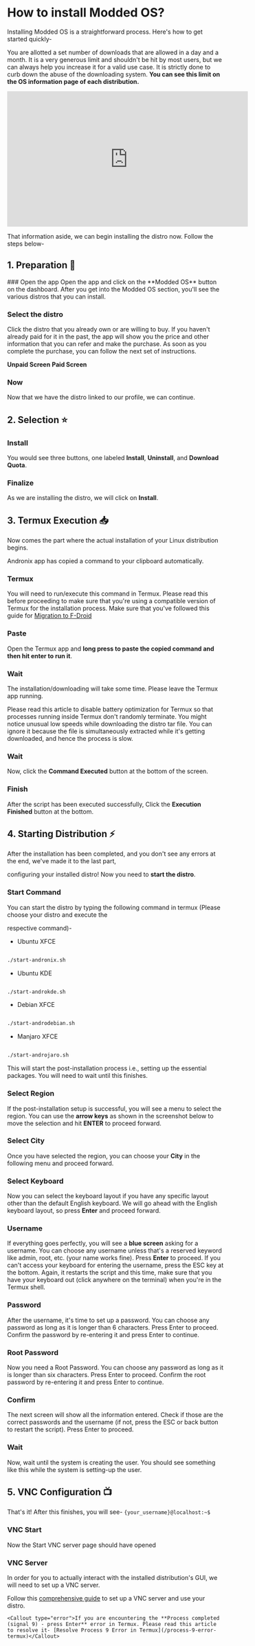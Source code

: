 
# How to install Modded OS?
Installing Modded OS is a straightforward process. Here's how to get started quickly-

<Callout type="info">You are allotted a set number of downloads that are allowed in a day and a month. It is a very generous limit and shouldn't be hit by most users, but we can always help you increase it for a valid use case. It is strictly done to curb down the abuse of the downloading system. **You can see this limit on the OS information page of each distribution.**</Callout>
<br/>
<iframe width="560" height="315" src="https://www.youtube.com/embed/DW2g-I8gKDg" title="YouTube video player"
    frameBorder="0" allow="accelerometer; autoplay; clipboard-write; encrypted-media; gyroscope; picture-in-picture"
    allowFullScreen></iframe>

That information aside, we can begin installing the distro now. Follow the steps below-

## 1. Preparation 🚀

<Steps>
### Open the app
Open the app and click on the **Modded OS** button on the dashboard. After you get into the Modded OS section, you'll see the various distros that you can install.

<Imagera src="/images/modded_install_new/modded_distro_selection.jpg"/>

### Select the distro
Click the distro that you already own or are willing to buy. If you haven't already paid for it in the past, the app will show you the price and other information that you can refer and make the purchase. As soon as you complete the purchase, you can follow the next set of instructions.

**Unpaid Screen**
<Imagera src="/images/modded_install_new/modded_os_unpaid.jpg"/>
**Paid Screen**
<Imagera src="/images/modded_install_new/modded_distro_proceed.jpg"/>


### Now
Now that we have the distro linked to our profile, we can continue.
</Steps>

## 2. Selection ⭐️


<Steps>

### Install

You would see three buttons, one labeled **Install**, **Uninstall**, and **Download Quota**.
<Imagera src="/images/modded_install_new/modded_distro_options.jpg" />
### Finalize
As we are installing the distro, we will click on **Install**.
</Steps>


## 3. Termux Execution 📥




Now comes the part where the actual installation of your Linux distribution begins.




<Callout type="info">Andronix app has copied a command to your clipboard automatically. </Callout>



<Imagera src="/images/modded_install_new/modded_termux_exec.jpg"></Imagera>




<Steps>

### Termux

You will need to run/execute this command in Termux.
<Callout type="warning">Please read this before proceeding to make sure that you're using a compatible version of Termux for the installation process. Make sure that you've followed this guide for [Migration to F-Droid](/termux/migrating-to-f-droid)</Callout>

### Paste

Open the Termux app and **long press to paste the copied command and then hit enter to run it**.

<Imagera src="/images/modded_install_new/modded_os_command_termux.jpg"/>

### Wait

The installation/downloading will take some time. Please leave the Termux app running.

<Callout type="warning">Please read this article to disable battery optimization for Termux so that processes running inside Termux don't randomly terminate.</Callout>
<Callout type="info">You might notice unusual low speeds while downloading the distro tar file. You can ignore it because the file is simultaneously extracted while it's getting downloaded, and hence the process is slow.</Callout>
### Wait
Now, click the **Command Executed** button at the bottom of the screen.

### Finish
After the script has been executed successfully, Click the **Execution Finished** button at the bottom.
</Steps>

<Imagera src="/images/install_new/install_script_exec.jpg"/>



## 4. Starting Distribution ⚡️



After the installation has been completed, and you don't see any errors at the end, we've made it to the last part,


configuring your installed distro! Now you need to **start the distro**.



<Steps>

### Start Command

You can start the distro by typing the following command in termux (Please choose your distro and execute the


respective command)-


* Ubuntu XFCE

```bash copy copy

./start-andronix.sh

```


* Ubuntu KDE

```bash copy copy

./start-androkde.sh

```


* Debian XFCE

```bash copy copy

./start-androdebian.sh

```


* Manjaro XFCE

```bash copy copy

./start-androjaro.sh

```


This will start the post-installation process i.e., setting up the essential packages. You will need to wait until this finishes.




### Select Region

If the post-installation setup is successful, you will see a menu to select the region. You can use the **arrow keys** as shown in the screenshot below to move the selection and hit **ENTER** to proceed forward.



<Imagera src="/images/moddedos/modded_os_region_arrow_marker.png"/>



### Select City

Once you have selected the region, you can choose your **City** in the following menu and proceed forward.



<Imagera src="/images/moddedos/modded_os_city.png"/>


### Select Keyboard

Now you can select the keyboard layout if you have any specific layout other than the default English keyboard. We will go ahead with the English keyboard layout, so press **Enter** and proceed forward.



<Imagera src="/images/moddedos/modded_os_keyboard.png"/>



### Username

If everything goes perfectly, you will see a **blue screen** asking for a username. You can choose any username unless that's a reserved keyword like admin, root, etc. (your name works fine). Press **Enter** to proceed. <Callout type="info">If you can't access your keyboard for entering the username, press the ESC key at the bottom. Again, it restarts the script and this time, make sure that you have your keyboard out (click anywhere on the terminal) when you're in the Termux shell.</Callout>



<Imagera src="/images/username_user.png"/>



### Password

After the username, it's time to set up a password. You can choose any password as long as it is longer than 6 characters. Press Enter to proceed. Confirm the password by re-entering it and press Enter to continue.



<Imagera src="/images/pass_user.png"/>



### Root Password

Now you need a Root Password. You can choose any password as long as it is longer than six characters. Press Enter to proceed. Confirm the root password by re-entering it and press Enter to continue.




### Confirm

The next screen will show all the information entered. Check if those are the correct passwords and the username (if not, press the ESC or back button to restart the script). Press Enter to proceed.



<Imagera src="/images/confirm_user.png"/>



### Wait

Now, wait until the system is creating the user. You should see something like this while the system is setting-up the user.


<Imagera src="/images/user_creation_moddedos.png"/>


</Steps>


## 5. VNC Configuration 📺

<Callout type="info">That's it! After this finishes, you will see- ```{your_username}@localhost:~$```</Callout>

<Steps>

### VNC Start

Now the Start VNC server page should have opened

<Imagera src="/images/install_new/install_start_vnc.jpg" />

### VNC Server

In order for you to actually interact with the installed distribution's GUI, we will need to set up a VNC server.

Follow this [comprehensive guide](/vnc/vnc-basics) to set up a VNC server and use your distro.

    <Callout type="error">If you are encountering the **Process completed (signal 9) - press Enter** error in Termux. Please read this article to resolve it- [Resolve Process 9 Error in Termux](/process-9-error-termux)</Callout>

</Steps>




